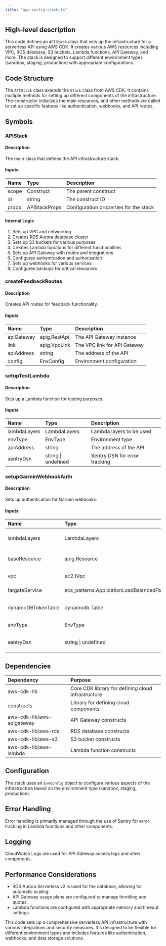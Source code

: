 ```yaml
---
title: "app-config-stack.ts"
---
```


## High-level description
This code defines an `APIStack` class that sets up the infrastructure for a serverless API using AWS CDK. It creates various AWS resources including VPC, RDS database, S3 buckets, Lambda functions, API Gateway, and more. The stack is designed to support different environment types (sandbox, staging, production) with appropriate configurations.

## Code Structure
The `APIStack` class extends the `Stack` class from AWS CDK. It contains multiple methods for setting up different components of the infrastructure. The constructor initializes the main resources, and other methods are called to set up specific features like authentication, webhooks, and API routes.

## Symbols

### APIStack
#### Description
The main class that defines the API infrastructure stack.

#### Inputs
| Name | Type | Description |
|:-----|:-----|:------------|
| scope | Construct | The parent construct |
| id | string | The construct ID |
| props | APIStackProps | Configuration properties for the stack |

#### Internal Logic
1. Sets up VPC and networking
2. Creates RDS Aurora database cluster
3. Sets up S3 buckets for various purposes
4. Creates Lambda functions for different functionalities
5. Sets up API Gateway with routes and integrations
6. Configures authentication and authorization
7. Sets up webhooks for various services
8. Configures backups for critical resources

### createFeedbackRoutes
#### Description
Creates API routes for feedback functionality.

#### Inputs
| Name | Type | Description |
|:-----|:-----|:------------|
| apiGateway | apig.RestApi | The API Gateway instance |
| link | apig.VpcLink | The VPC link for API Gateway |
| apiAddress | string | The address of the API |
| config | EnvConfig | Environment configuration |

### setupTestLambda
#### Description
Sets up a Lambda function for testing purposes.

#### Inputs
| Name | Type | Description |
|:-----|:-----|:------------|
| lambdaLayers | LambdaLayers | Lambda layers to be used |
| envType | EnvType | Environment type |
| apiAddress | string | The address of the API |
| sentryDsn | string \| undefined | Sentry DSN for error tracking |

### setupGarminWebhookAuth
#### Description
Sets up authentication for Garmin webhooks.

#### Inputs
| Name | Type | Description |
|:-----|:-----|:------------|
| lambdaLayers | LambdaLayers | Lambda layers to be used |
| baseResource | apig.Resource | Base API Gateway resource |
| vpc | ec2.IVpc | VPC instance |
| fargateService | ecs_patterns.ApplicationLoadBalancedFargateService | Fargate service |
| dynamoDBTokenTable | dynamodb.Table | DynamoDB table for tokens |
| envType | EnvType | Environment type |
| sentryDsn | string \| undefined | Sentry DSN for error tracking |

## Dependencies
| Dependency | Purpose |
|:-----------|:--------|
| aws-cdk-lib | Core CDK library for defining cloud infrastructure |
| constructs | Library for defining cloud components |
| aws-cdk-lib/aws-apigateway | API Gateway constructs |
| aws-cdk-lib/aws-rds | RDS database constructs |
| aws-cdk-lib/aws-s3 | S3 bucket constructs |
| aws-cdk-lib/aws-lambda | Lambda function constructs |

## Configuration
The stack uses an `EnvConfig` object to configure various aspects of the infrastructure based on the environment type (sandbox, staging, production).

## Error Handling
Error handling is primarily managed through the use of Sentry for error tracking in Lambda functions and other components.

## Logging
CloudWatch Logs are used for API Gateway access logs and other components.

## Performance Considerations
- RDS Aurora Serverless v2 is used for the database, allowing for automatic scaling.
- API Gateway usage plans are configured to manage throttling and quotas.
- Lambda functions are configured with appropriate memory and timeout settings.

This code sets up a comprehensive serverless API infrastructure with various integrations and security measures. It's designed to be flexible for different environment types and includes features like authentication, webhooks, and data storage solutions.